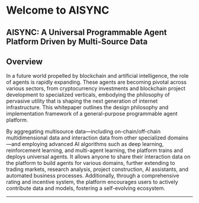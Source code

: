 # Welcome to AISYNC

## AISYNC: A Universal Programmable Agent Platform Driven by Multi-Source Data

## Overview

In a future world propelled by blockchain and artificial intelligence, the role of agents is rapidly expanding. These agents are becoming pivotal across various sectors, from cryptocurrency investments and blockchain project development to specialized verticals, embodying the philosophy of pervasive utility that is shaping the next generation of internet infrastructure. This whitepaper outlines the design philosophy and implementation framework of a general-purpose programmable agent platform. 

By aggregating multisource data—including on-chain/off-chain multidimensional data and interaction data from other specialized domains—and employing advanced AI algorithms such as deep learning, reinforcement learning, and multi-agent learning, the platform trains and deploys universal agents. It allows anyone to share their interaction data on the platform to build agents for various domains, further extending to trading markets, research analysis, project construction, AI assistants, and automated business processes. Additionally, through a comprehensive rating and incentive system, the platform encourages users to actively contribute data and models, fostering a self-evolving ecosystem.

---